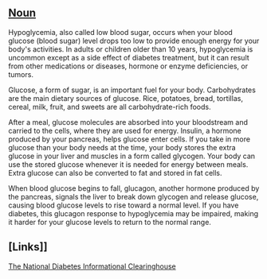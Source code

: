 ==[[Noun]]==
Hypoglycemia, also called low blood sugar, occurs when your blood glucose (blood sugar) level drops too low to provide enough energy for your body's activities. In adults or children older than 10 years, hypoglycemia is uncommon except as a side effect of diabetes treatment, but it can result from other medications or diseases, hormone or enzyme deficiencies, or tumors.

Glucose, a form of sugar, is an important fuel for your body. Carbohydrates are the main dietary sources of glucose. Rice, potatoes, bread, tortillas, cereal, milk, fruit, and sweets are all carbohydrate-rich foods.

After a meal, glucose molecules are absorbed into your bloodstream and carried to the cells, where they are used for energy. Insulin, a hormone produced by your pancreas, helps glucose enter cells. If you take in more glucose than your body needs at the time, your body stores the extra glucose in your liver and muscles in a form called glycogen. Your body can use the stored glucose whenever it is needed for energy between meals. Extra glucose can also be converted to fat and stored in fat cells.

When blood glucose begins to fall, glucagon, another hormone produced by the pancreas, signals the liver to break down glycogen and release glucose, causing blood glucose levels to rise toward a normal level. If you have diabetes, this glucagon response to hypoglycemia may be impaired, making it harder for your glucose levels to return to the normal range.

==[Links]]==
[http://diabetes.niddk.nih.gov/dm/pubs/hypoglycemia/ The National Diabetes Informational Clearinghouse]
